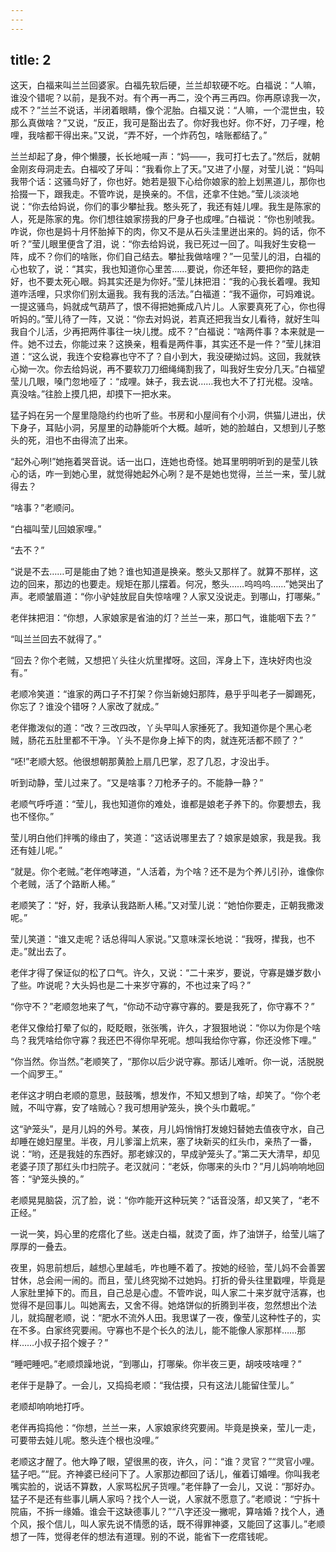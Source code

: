 ```yaml
---
---
---
```

title: 2
---



这天，白福来叫兰兰回婆家。白福先软后硬，兰兰却软硬不吃。白福说：“人嘛，谁没个错呢？以前，是我不对。有个再一再二，没个再三再四。你再原谅我一次，成不？”兰兰不说话，半闭着眼睛，像个泥胎。白福又说：“人嘛，一个混世虫，较那么真做啥？”又说，“反正，我可是豁出去了。你好我也好。你不好，刀子哩，枪哩，我啥都干得出来。”又说，“弄不好，一个炸药包，啥账都结了。”

兰兰却起了身，伸个懒腰，长长地喊一声：“妈——，我可打七去了。”然后，就朝金刚亥母洞走去。白福咬了牙叫：“我看你上了天。”又进了小屋，对莹儿说：“妈叫我带个话：这骚鸟好了，你也好。她若是狠下心给你娘家的脸上划黑道儿，那你也拾掇一下，跟我走。不管咋说，是换亲的。不信，还拿不住她。”莹儿淡淡地说：“你去给妈说，你们的事少攀扯我。憨头死了，我还有娃儿哩。我生是陈家的人，死是陈家的鬼。你们想往娘家捞我的尸身子也成哩。”白福说：“你也别唬我。咋说，你也是妈十月怀胎掉下的肉，你又不是从石头洼里迸出来的。妈的话，你不听？”莹儿眼里便含了泪，说：“你去给妈说，我已死过一回了。叫我好生安稳一阵，成不？你们的啥账，你们自己结去。攀扯我做啥哩？”一见莹儿的泪，白福的心也软了，说：“其实，我也知道你心里苦……要说，你还年轻，要把你的路走好，也不要太死心眼。妈其实还是为你好。”莹儿抹把泪：“我的心我长着哩。我知道咋活哩，只求你们别太逼我。我有我的活法。”白福道：“我不逼你，可妈难说。一提这骚鸟，妈就成气葫芦了，恨不得把她撕成八片儿。人家要真死了心，你也得听妈的。”莹儿待了一阵，又说：“你去对妈说，若真还把我当女儿看待，就好生叫我自个儿活，少再把两件事往一块儿搅。成不？”白福说：“啥两件事？本来就是一件。她不过去，你能过来？这换亲，粗看是两件事，其实还不是一件？”莹儿抹泪道：“这么说，我连个安稳寡也守不了？自小到大，我没硬拗过妈。这回，我就铁心拗一次。你去给妈说，再不要软刀刀细绳绳割我了，叫我好生安分几天。”白福望莹儿几眼，嗓门忽地哑了：“成哩。妹子，我去说……我也大不了打光棍。没啥。真没啥。”往脸上摸几把，却摸下一把水来。

猛子妈在另一个屋里隐隐约约也听了些。书房和小屋间有个小洞，供猫儿进出，伏下身子，耳贴小洞，另屋里的动静能听个大概。越听，她的脸越白，又想到儿子憨头的死，泪也不由得流了出来。

“起外心咧!”她拖着哭音说。话一出口，连她也奇怪。她耳里明明听到的是莹儿铁心的话，咋一到她心里，就觉得她起外心咧？是不是她也觉得，兰兰一来，莹儿就得去？

“啥事？”老顺问。

“白福叫莹儿回娘家哩。”

“去不？”

“说是不去……可是能由了她？谁也知道是换亲。憨头又那样了。就算不那样，这边的回来，那边的也要走。规矩在那儿摆着。何况，憨头……呜呜呜……”她哭出了声。老顺皱眉道：“你小驴娃放屁自失惊啥哩？人家又没说走。到哪山，打哪柴。”

老伴抹把泪：“你想，人家娘家是省油的灯？兰兰一来，那口气，谁能咽下去？”

“叫兰兰回去不就得了。”

“回去？你个老贼，又想把丫头往火炕里撵呀。这回，浑身上下，连块好肉也没有。”

老顺冷笑道：“谁家的两口子不打架？你当新媳妇那阵，悬乎乎叫老子一脚踢死，你忘了？谁没个错呀？人家改了就成。”

老伴撒泼似的道：“改？三改四改，丫头早叫人家捶死了。我知道你是个黑心老贼，肠花五肚里都不干净。丫头不是你身上掉下的肉，就连死活都不顾了？”

“呸!”老顺大怒。他很想朝那黄脸上扇几巴掌，忍了几忍，才没出手。

听到动静，莹儿过来了。“又是啥事？刀枪矛子的。不能静一静？”

老顺气呼呼道：“莹儿，我也知道你的难处，谁都是娘老子养下的。你要想去，我也不怪你。”

莹儿明白他们拌嘴的缘由了，笑道：“这话说哪里去了？娘家是娘家，我是我。我还有娃儿呢。”

“就是。你个老贼。”老伴咆哮道，“人活着，为个啥？还不是为个养儿引孙，谁像你个老贼，活了个路断人稀。”

老顺笑了：“好，好，我承认我路断人稀。”又对莹儿说：“她怕你要走，正朝我撒泼呢。”

莹儿笑道：“谁又走呢？话总得叫人家说。”又意味深长地说：“我呀，撵我，也不走。”就出去了。

老伴才得了保证似的松了口气。许久，又说：“二十来岁，要说，守寡是嫌岁数小了些。咋说呢？大头妈也是二十来岁守寡的，不也过来了吗？”

“你守不？”老顺忽地来了气，“你动不动守寡守寡的。要是我死了，你守寡不？”

老伴又像给打晕了似的，眨眨眼，张张嘴，许久，才狠狠地说：“你以为你是个啥鸟？我凭啥给你守寡？我还巴不得你早死呢。想叫我给你守寡，你还没修下哩。”

“你当然。你当然。”老顺笑了，“那你以后少说守寡。那话儿难听。你一说，活脱脱一个阎罗王。”

老伴这才明白老顺的意思，鼓鼓嘴，想发作，不知又想到了啥，却笑了。“你个老贼，不叫守寡，安了啥贼心？我可想用驴笼头，换个头巾戴呢。”

这“驴笼头”，是月儿妈的外号。某夜，月儿妈悄悄打发媳妇替她去值夜守水，自己却睡在媳妇屋里。半夜，月儿爹溜上炕来，塞了块新买的红头巾，亲热了一番，说：“哟，还是我娃的东西好。那老嫁汉的，早成驴笼头了。”第二天大清早，却见老婆子顶了那红头巾扫院子。老汉就问：“老妖，你哪来的头巾？”月儿妈响响地回答：“驴笼头换的。”

老顺晃晃脑袋，沉了脸，说：“你咋能开这种玩笑？”话音没落，却又笑了，“老不正经。”

一说一笑，妈心里的疙瘩化了些。送走白福，就烫了面，炸了油饼子，给莹儿端了厚厚的一叠去。

夜里，妈思前想后，越想心里越毛，咋也睡不着了。按她的经验，莹儿妈不会善罢甘休，总会闹一闹的。而且，莹儿终究拗不过她妈。打折的骨头往里戳哩，毕竟是人家肚里掉下的。而且，自己总是心虚。不管咋说，叫人家二十来岁就守活寡，也觉得不是回事儿。叫她离去，又舍不得。她烙饼似的折腾到半夜，忽然想出个法儿，就捣醒老顺，说：“肥水不流外人田。我思谋了一夜，像莹儿这种性子的，实在不多。白家终究要闹。守寡也不是个长久的法儿，能不能像人家那样……那样……小叔子招个嫂子？”

“睡吧睡吧。”老顺烦躁地说，“到哪山，打哪柴。你半夜三更，胡吱吱啥哩？”

老伴于是静了。一会儿，又捣捣老顺：“我估摸，只有这法儿能留住莹儿。”

老顺却响响地打呼。

老伴再捣捣他：“你想，兰兰一来，人家娘家终究要闹。毕竟是换亲，莹儿一走，可要带去娃儿呢。憨头连个根也没哩。”

老顺这才醒了。他大睁了眼，望很黑的夜，许久，问：“谁？灵官？”“灵官小哩。猛子吧。”“屁。齐神婆已经问下了。人家那边都回了话儿，催着订婚哩。你叫我老嘴实脸的，说话不算数，人家骂松尻子货哩。”老伴静了一会儿，又说：“那好办。猛子不是还有些事儿瞒人家吗？找个人一说，人家就不愿意了。”老顺说：“宁拆十院庙，不拆一缘婚。谁会干这缺德事儿？”“八字还没一撇呢，算啥婚？找个人，通个风，报个信儿，叫人家先说不情愿的话，既不得罪神婆，又能回了这事儿。”老顺想了一阵，觉得老伴的想法有道理。别的不说，能省下一疙瘩钱呢。
